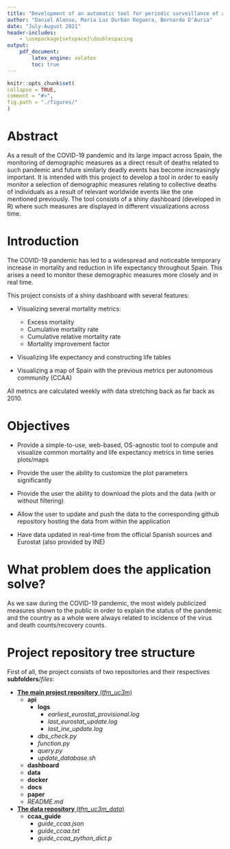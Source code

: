 ```yaml
---
title: "Development of an automatic tool for periodic surveillance of actuarial and demographic indicators"
author: "Daniel Alonso, María Luz Durbán Reguera, Bernardo D'Auria"
date: "July-August 2021"
header-includes:
    - \usepackage{setspace}\doublespacing
output: 
    pdf_document:
        latex_engine: xelatex
        toc: true
---
```


```r
knitr::opts_chunk$set(
collapse = TRUE,
comment = "#>",
fig.path = "./figures/"
)
```

\newpage

# Abstract

As a result of the COVID-19 pandemic and its large impact across Spain, the monitoring of demographic measures as a direct result of deaths related to such pandemic and future similarly deadly events has become increasingly important. It is intended with this project to develop a tool in order to easily monitor a selection of demographic measures relating to collective deaths of individuals as a result of relevant worldwide events like the one mentioned previously. The tool consists of a shiny dashboard (developed in R) where such measures are displayed in different visualizations across time.

# Introduction

The COVID-19 pandemic has led to a widespread and noticeable temporary increase in mortality and reduction in life expectancy throughout Spain. This arises a need to monitor these demographic measures more closely and in real time. 

This project consists of a shiny dashboard with several features:

- Visualizing several mortality metrics:
    - Excess mortality
    - Cumulative mortality rate
    - Cumulative relative mortality rate
    - Mortality improvement factor

- Visualizing life expectancy and constructing life tables

- Visualizing a map of Spain with the previous metrics per autonomous community (CCAA)

All metrics are calculated weekly with data stretching back as far back as 2010.

# Objectives

- Provide a simple-to-use, web-based, OS-agnostic tool to compute and visualize common mortality and life expectancy metrics in time series plots/maps

- Provide the user the ability to customize the plot parameters significantly

- Provide the user the ability to download the plots and the data (with or without filtering)

- Allow the user to update and push the data to the corresponding github repository hosting the data from within the application

- Have data updated in real-time from the official Spanish sources and Eurostat (also provided by INE)

# What problem does the application solve?

As we saw during the COVID-19 pandemic, the most widely publicized measures shown to the public in order to explain the status of the pandemic and the country as a whole were always related to incidence of the virus and death counts/recovery counts.

# Project repository tree structure

First of all, the project consists of two repositories and their respectives **subfolders**/*files*:

- [**The main project repository** (*tfm_uc3m*)](https://github.com/dreth/tfm_uc3m)
    - **api**
        - **logs**
            - *earliest_eurostat_provisional.log*
            - *last_eurostat_update.log*
            - *last_ine_update.log*
        - *dbs_check.py*
        - *function.py*
        - *query.py*
        - *update_database.sh*
    - **dashboard**
    - **data**
    - **docker**
    - **docs**
    - **paper**
    - *README.md*

- [**The data repository** (*tfm_uc3m_data*)](https://github.com/dreth/tfm_c3m_data)
    - **ccaa_guide**
        - *guide_ccaa.json*
        - *guide_ccaa.txt*
        - *guide_ccaa_python_dict.p*

